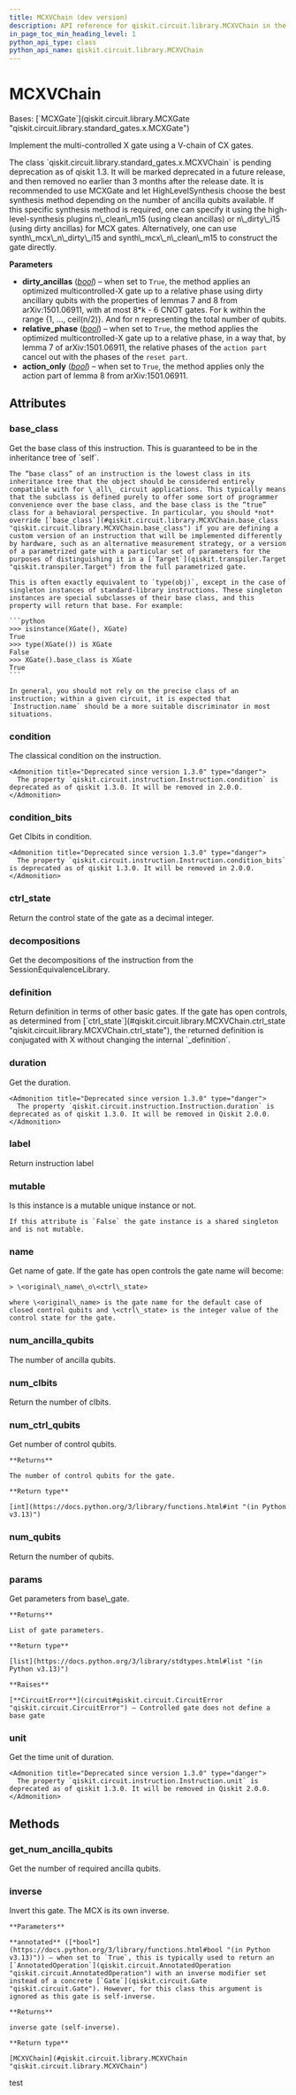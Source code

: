```yaml
---
title: MCXVChain (dev version)
description: API reference for qiskit.circuit.library.MCXVChain in the dev version of qiskit
in_page_toc_min_heading_level: 1
python_api_type: class
python_api_name: qiskit.circuit.library.MCXVChain
---
```


# MCXVChain

<Class id="qiskit.circuit.library.MCXVChain" isDedicatedPage={true} github="https://github.com/Qiskit/qiskit/tree/stable/1.3/qiskit/circuit/library/standard_gates/x.py#L1401-L1529" signature="qiskit.circuit.library.MCXVChain(num_ctrl_qubits=None, dirty_ancillas=False, label=None, ctrl_state=None, *, duration=None, unit='dt', _base_label=None, relative_phase=False, action_only=False)" modifiers="class">
  Bases: [`MCXGate`](qiskit.circuit.library.MCXGate "qiskit.circuit.library.standard_gates.x.MCXGate")

  Implement the multi-controlled X gate using a V-chain of CX gates.

  <Admonition title="Deprecated since version 1.3_pending" type="danger">
    The class `qiskit.circuit.library.standard_gates.x.MCXVChain` is pending deprecation as of qiskit 1.3. It will be marked deprecated in a future release, and then removed no earlier than 3 months after the release date. It is recommended to use MCXGate and let HighLevelSynthesis choose the best synthesis method depending on the number of ancilla qubits available. If this specific synthesis method is required, one can specify it using the high-level-synthesis plugins n\_clean\_m15 (using clean ancillas) or n\_dirty\_i15 (using dirty ancillas) for MCX gates. Alternatively, one can use synth\_mcx\_n\_dirty\_i15 and synth\_mcx\_n\_clean\_m15 to construct the gate directly.
  </Admonition>

  **Parameters**

  *   **dirty\_ancillas** ([*bool*](https://docs.python.org/3/library/functions.html#bool "(in Python v3.13)")) – when set to `True`, the method applies an optimized multicontrolled-X gate up to a relative phase using dirty ancillary qubits with the properties of lemmas 7 and 8 from arXiv:1501.06911, with at most 8\*k - 6 CNOT gates. For k within the range \{1, …, ceil(n/2)}. And for n representing the total number of qubits.
  *   **relative\_phase** ([*bool*](https://docs.python.org/3/library/functions.html#bool "(in Python v3.13)")) – when set to `True`, the method applies the optimized multicontrolled-X gate up to a relative phase, in a way that, by lemma 7 of arXiv:1501.06911, the relative phases of the `action part` cancel out with the phases of the `reset part`.
  *   **action\_only** ([*bool*](https://docs.python.org/3/library/functions.html#bool "(in Python v3.13)")) – when set to `True`, the method applies only the action part of lemma 8 from arXiv:1501.06911.

  ## Attributes

  ### base\_class

  <Attribute id="qiskit.circuit.library.MCXVChain.base_class">
    Get the base class of this instruction. This is guaranteed to be in the inheritance tree of `self`.

    The “base class” of an instruction is the lowest class in its inheritance tree that the object should be considered entirely compatible with for \_all\_ circuit applications. This typically means that the subclass is defined purely to offer some sort of programmer convenience over the base class, and the base class is the “true” class for a behavioral perspective. In particular, you should *not* override [`base_class`](#qiskit.circuit.library.MCXVChain.base_class "qiskit.circuit.library.MCXVChain.base_class") if you are defining a custom version of an instruction that will be implemented differently by hardware, such as an alternative measurement strategy, or a version of a parametrized gate with a particular set of parameters for the purposes of distinguishing it in a [`Target`](qiskit.transpiler.Target "qiskit.transpiler.Target") from the full parametrized gate.

    This is often exactly equivalent to `type(obj)`, except in the case of singleton instances of standard-library instructions. These singleton instances are special subclasses of their base class, and this property will return that base. For example:

    ```python
    >>> isinstance(XGate(), XGate)
    True
    >>> type(XGate()) is XGate
    False
    >>> XGate().base_class is XGate
    True
    ```

    In general, you should not rely on the precise class of an instruction; within a given circuit, it is expected that `Instruction.name` should be a more suitable discriminator in most situations.
  </Attribute>

  ### condition

  <Attribute id="qiskit.circuit.library.MCXVChain.condition">
    The classical condition on the instruction.

    <Admonition title="Deprecated since version 1.3.0" type="danger">
      The property `qiskit.circuit.instruction.Instruction.condition` is deprecated as of qiskit 1.3.0. It will be removed in 2.0.0.
    </Admonition>
  </Attribute>

  ### condition\_bits

  <Attribute id="qiskit.circuit.library.MCXVChain.condition_bits">
    Get Clbits in condition.

    <Admonition title="Deprecated since version 1.3.0" type="danger">
      The property `qiskit.circuit.instruction.Instruction.condition_bits` is deprecated as of qiskit 1.3.0. It will be removed in 2.0.0.
    </Admonition>
  </Attribute>

  ### ctrl\_state

  <Attribute id="qiskit.circuit.library.MCXVChain.ctrl_state">
    Return the control state of the gate as a decimal integer.
  </Attribute>

  ### decompositions

  <Attribute id="qiskit.circuit.library.MCXVChain.decompositions">
    Get the decompositions of the instruction from the SessionEquivalenceLibrary.
  </Attribute>

  ### definition

  <Attribute id="qiskit.circuit.library.MCXVChain.definition">
    Return definition in terms of other basic gates. If the gate has open controls, as determined from [`ctrl_state`](#qiskit.circuit.library.MCXVChain.ctrl_state "qiskit.circuit.library.MCXVChain.ctrl_state"), the returned definition is conjugated with X without changing the internal `_definition`.
  </Attribute>

  ### duration

  <Attribute id="qiskit.circuit.library.MCXVChain.duration">
    Get the duration.

    <Admonition title="Deprecated since version 1.3.0" type="danger">
      The property `qiskit.circuit.instruction.Instruction.duration` is deprecated as of qiskit 1.3.0. It will be removed in Qiskit 2.0.0.
    </Admonition>
  </Attribute>

  ### label

  <Attribute id="qiskit.circuit.library.MCXVChain.label">
    Return instruction label
  </Attribute>

  ### mutable

  <Attribute id="qiskit.circuit.library.MCXVChain.mutable">
    Is this instance is a mutable unique instance or not.

    If this attribute is `False` the gate instance is a shared singleton and is not mutable.
  </Attribute>

  ### name

  <Attribute id="qiskit.circuit.library.MCXVChain.name">
    Get name of gate. If the gate has open controls the gate name will become:

    > \<original\_name\_o\<ctrl\_state>

    where \<original\_name> is the gate name for the default case of closed control qubits and \<ctrl\_state> is the integer value of the control state for the gate.
  </Attribute>

  ### num\_ancilla\_qubits

  <Attribute id="qiskit.circuit.library.MCXVChain.num_ancilla_qubits">
    The number of ancilla qubits.
  </Attribute>

  ### num\_clbits

  <Attribute id="qiskit.circuit.library.MCXVChain.num_clbits">
    Return the number of clbits.
  </Attribute>

  ### num\_ctrl\_qubits

  <Attribute id="qiskit.circuit.library.MCXVChain.num_ctrl_qubits">
    Get number of control qubits.

    **Returns**

    The number of control qubits for the gate.

    **Return type**

    [int](https://docs.python.org/3/library/functions.html#int "(in Python v3.13)")
  </Attribute>

  ### num\_qubits

  <Attribute id="qiskit.circuit.library.MCXVChain.num_qubits">
    Return the number of qubits.
  </Attribute>

  ### params

  <Attribute id="qiskit.circuit.library.MCXVChain.params">
    Get parameters from base\_gate.

    **Returns**

    List of gate parameters.

    **Return type**

    [list](https://docs.python.org/3/library/stdtypes.html#list "(in Python v3.13)")

    **Raises**

    [**CircuitError**](circuit#qiskit.circuit.CircuitError "qiskit.circuit.CircuitError") – Controlled gate does not define a base gate
  </Attribute>

  ### unit

  <Attribute id="qiskit.circuit.library.MCXVChain.unit">
    Get the time unit of duration.

    <Admonition title="Deprecated since version 1.3.0" type="danger">
      The property `qiskit.circuit.instruction.Instruction.unit` is deprecated as of qiskit 1.3.0. It will be removed in Qiskit 2.0.0.
    </Admonition>
  </Attribute>

  ## Methods

  ### get\_num\_ancilla\_qubits

  <Function id="qiskit.circuit.library.MCXVChain.get_num_ancilla_qubits" github="https://github.com/Qiskit/qiskit/tree/stable/1.3/qiskit/circuit/library/standard_gates/x.py#L1505-L1508" signature="get_num_ancilla_qubits(num_ctrl_qubits, mode='v-chain')" modifiers="static">
    Get the number of required ancilla qubits.
  </Function>

  ### inverse

  <Function id="qiskit.circuit.library.MCXVChain.inverse" github="https://github.com/Qiskit/qiskit/tree/stable/1.3/qiskit/circuit/library/standard_gates/x.py#L1485-L1503" signature="inverse(annotated=False)">
    Invert this gate. The MCX is its own inverse.

    **Parameters**

    **annotated** ([*bool*](https://docs.python.org/3/library/functions.html#bool "(in Python v3.13)")) – when set to `True`, this is typically used to return an [`AnnotatedOperation`](qiskit.circuit.AnnotatedOperation "qiskit.circuit.AnnotatedOperation") with an inverse modifier set instead of a concrete [`Gate`](qiskit.circuit.Gate "qiskit.circuit.Gate"). However, for this class this argument is ignored as this gate is self-inverse.

    **Returns**

    inverse gate (self-inverse).

    **Return type**

    [MCXVChain](#qiskit.circuit.library.MCXVChain "qiskit.circuit.library.MCXVChain")
  </Function>
</Class>

test
